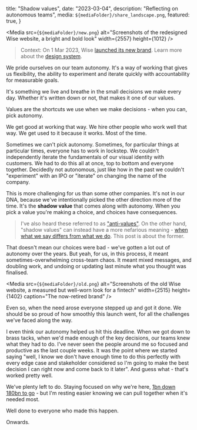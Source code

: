 

  title: "Shadow values",
  date: "2023-03-04",
  description: "Reflecting on autonomous teams",
  media: `${mediaFolder}/share_landscape.png`,
  featured: true,
}


<Media
  src={`${mediaFolder}/new.png`}
  alt="Screenshots of the redesigned Wise website, a bright and bold look"
  width={2557}
  height={1012}
/> 

> Context: On 1 Mar 2023, Wise [launched its new brand](https://wise.com/community/en/brand-new-look). Learn more about the [design system](https://wise.design/).

We pride ourselves on our team autonomy. It's a way of working that gives us flexibility, the ability to experiment and iterate quickly with accountability for measurable goals.

It's something we live and breathe in the small decisions we make every day. Whether it's written down or not, that makes it one of our values. 

Values are the shortcuts we use when we make decisions - when you can, pick autonomy.

We get good at working that way. We hire other people who work well that way. We get used to it because it works. Most of the time.

Sometimes we can't pick autonomy. Sometimes, for particular things at particular times, everyone has to work in lockstep. We couldn't independently iterate the fundamentals of our visual identity with customers. We had to do this all at once, top to bottom and everyone together. Decidedly not autonomous, just like how in the past we couldn't "experiment" with an IPO or "iterate" on changing the name of the company.

This is more challenging for us than some other companies. It's not in our DNA, because we've intentionally picked the other direction more of the time. It's the __shadow value__ that comes along with autonomy. When you pick a value you're making a choice, and choices have consequences.

>  I've also heard these referred to as ["anti-values"](https://willsewell.com/posts/2022-02-15-what-are-your-companys-anti-values.html). On the other hand, "shadow values" can instead have a more nefarious meaning - [when what we say differs from what we do](https://ethics.org.au/shadow-values-what-lies-beneath/). This post is about the former.

That doesn't mean our choices were bad - we've gotten a lot out of autonomy over the years. But yeah, for us, in this process, it meant sometimes-overwhelming cross-team chaos. It meant mixed messages, and doubling work, and undoing or updating last minute what you thought was finalised.

<Media
  src={`${mediaFolder}/old.png`}
  alt="Screenshots of the old Wise website, a measured but well-worn look for a fintech"
  width={2515}
  height={1402}
  caption="The now-retired brand"
/> 

Even so, when the need arose everyone stepped up and got it done. We should be so proud of how smoothly this launch went, for all the challenges we've faced along the way.

I even think our autonomy helped us hit this deadline. When we got down to brass tacks, when we'd made enough of the key decisions, our teams knew what they had to do. I've never seen the people around me so focused and productive as the last couple weeks. It was the point where we started saying "well, I know we don't have enough time to do this perfectly with every edge case and stakeholder considered so I'm going to make the best decision I can right now and come back to it later". And guess what - that's worked pretty well.

We've plenty left to do. Staying focused on why we're here, [1bn down 180bn to go](https://newsroom.wise.com/en-UKI/223536-wise-unveils-new-look-as-it-reaches-16-million-customers-served-worldwide-and-continues-global-expansion) - but I'm resting easier knowing we can pull together when it's needed most.

Well done to everyone who made this happen.

Onwards.